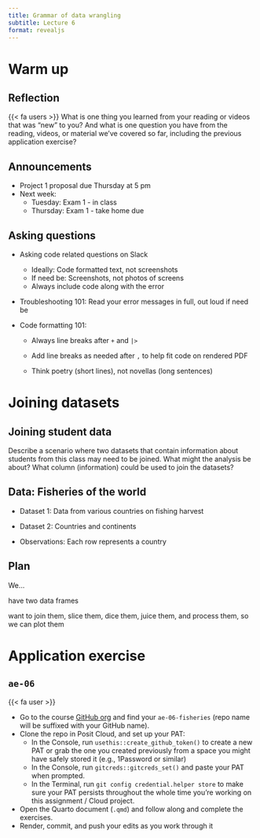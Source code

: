 ```yaml
---
title: Grammar of data wrangling
subtitle: Lecture 6
format: revealjs
---
```


# Warm up

## Reflection

::: question
{{< fa users >}} What is one thing you learned from your reading or videos that was "new" to you? And what is one question you have from the reading, videos, or material we've covered so far, including the previous application exercise?
:::

## Announcements

-   Project 1 proposal due Thursday at 5 pm
-   Next week:
    -   Tuesday: Exam 1 - in class
    -   Thursday: Exam 1 - take home due

## Asking questions

-   Asking code related questions on Slack

    -   Ideally: Code formatted text, not screenshots
    -   If need be: Screenshots, not photos of screens
    -   Always include code along with the error

-   Troubleshooting 101: Read your error messages in full, out loud if need be

-   Code formatting 101:

    -   Always line breaks after `+` and `|>`

    -   Add line breaks as needed after `,` to help fit code on rendered PDF

    -   Think poetry (short lines), not novellas (long sentences)

# Joining datasets

## Joining student data

::: task
Describe a scenario where two datasets that contain information about students from this class may need to be joined. What might the analysis be about? What column (information) could be used to join the datasets?
:::

## Data: Fisheries of the world

-   Dataset 1: Data from various countries on fishing harvest

-   Dataset 2: Countries and continents

-   Observations: Each row represents a country

## Plan

We...

have two data frames

want to join them, slice them, dice them, juice them, and process them, so we can plot them

# Application exercise

## `ae-06` {.smaller}

::: task
{{< fa user >}}

-   Go to the course [GitHub org](https://github.com/sta113-f23) and find your `ae-06-fisheries` (repo name will be suffixed with your GitHub name).
-   Clone the repo in Posit Cloud, and set up your PAT:
    -   In the Console, run `usethis::create_github_token()` to create a new PAT or grab the one you created previously from a space you might have safely stored it (e.g., 1Password or similar)
    -   In the Console, run `gitcreds::gitcreds_set()` and paste your PAT when prompted.
    -   In the Terminal, run `git config credential.helper store` to make sure your PAT persists throughout the whole time you're working on this assignment / Cloud project.
-   Open the Quarto document (`.qmd`) and follow along and complete the exercises.
-   Render, commit, and push your edits as you work through it
:::

